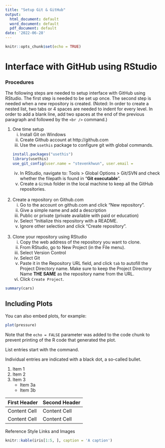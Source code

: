 ```yaml
---
title: "Setup Git & GitHub"
output:
  html_document: default
  word_document: default
  pdf_document: default
date: '2022-06-28'
---
```


```r
knitr::opts_chunk$set(echo = TRUE)
```

# Interface with GitHub using RStudio

### Procedures
The following steps are needed to setup interface with GitHub using RStudio. The first step is needed to be set up once. The second step is needed when a new repository is created. (Noted: In order to create a nested list, two tabs or 4 spaces are needed to indent for every level. In order to add a blank line, add two spaces at the end of the previous paragraph and followed by the `<br />` command.)

1. One time setup
    i.    Install Git on Windows
    ii.   Create Github account at http://github.com
    iii.  Use the `usethis` package to configure git with global commands.
    
  
    ```r
    install.packages("usethis")
    library(usethis)
    use_git_config(user.name = "stevenkhwun", user.email =             "stevenkhwun@gmail.com")
    ```

    iv.   In RStudio, navigate to: Tools > Global Options > Git/SVN and check whether the filepath is found in "**Git executable**".
    v.    Create a `GitHub` folder in the local machine to keep all the GitHub repositories.  
<br />
2. Create a repository on Github.com
    i.    Go to the account on github.com and click "New repository".
    ii.   Give a simple name and add a description
    iii.  Public or private (private available with paid or education)
    iv.   Select "Initialize this repository with a README.
    v.    Ignore other selection and click "Create repository".  
<br />
3. Clone your repository using RStudio
    i.    Copy the web address of the repository you want to clone.
    ii.   From RStudio, go to New Project (in the File menu).
    iii.  Select Version Control
    iv.   Select Git
    v.    Paste it in the Repository URL field, and click `tab` to autofill the Project Directory name. Make sure to keep the Project Directory Name **THE SAME** as the repository name from the URL.
    vi.   Click `Create Project`.

```r
summary(cars)
```

## Including Plots

You can also embed plots, for example:

```r
plot(pressure)
```

Note that the `echo = FALSE` parameter was added to the code chunk to prevent printing of the R code that generated the plot.

\item List entries start with the \verb|\item| command.
\item Individual entries are indicated with a black dot, a so-called bullet.



\begin{enumerate}
  \item Items are numbered automatically.
  \item The numbers start at 1 with each use of the \texttt{enumerate} environment.
  \item Another entry in the list
\end{enumerate}


\begin{itemize}
  \item List entries start with the \verb|\item| command.
  \item Individual entries are indicated with a black dot, a so-called bullet.
  \item The text in the entries may be of any length.
\end{itemize}


1. Item 1
2. Item 2
3. Item 3
    + Item 3a
    + Item 3b

First Header  | Second Header
------------- | -------------
Content Cell  | Content Cell
Content Cell  | Content Cell
Reference Style Links and Images

```r
knitr::kable(iris[1:5, ], caption = 'A caption')
```